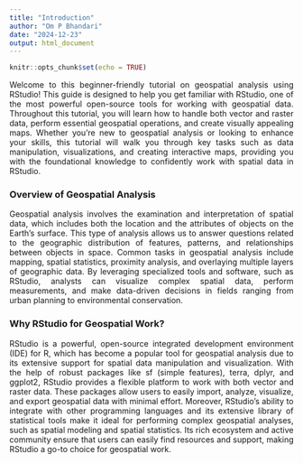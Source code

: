 ```yaml
---
title: "Introduction"
author: "Om P Bhandari"
date: "2024-12-23"
output: html_document
---
```


```r
knitr::opts_chunk$set(echo = TRUE)
```

<style> p { text-align: justify; } </style>

Welcome to this beginner-friendly tutorial on geospatial analysis using RStudio! This guide is designed to help you get familiar with RStudio, one of the most powerful open-source tools for working with geospatial data. Throughout this tutorial, you will learn how to handle both vector and raster data, perform essential geospatial operations, and create visually appealing maps. Whether you're new to geospatial analysis or looking to enhance your skills, this tutorial will walk you through key tasks such as data manipulation, visualizations, and creating interactive maps, providing you with the foundational knowledge to confidently work with spatial data in RStudio.


### **Overview of Geospatial Analysis**

Geospatial analysis involves the examination and interpretation of spatial data, which includes both the location and the attributes of objects on the Earth's surface. This type of analysis allows us to answer questions related to the geographic distribution of features, patterns, and relationships between objects in space. Common tasks in geospatial analysis include mapping, spatial statistics, proximity analysis, and overlaying multiple layers of geographic data. By leveraging specialized tools and software, such as RStudio, analysts can visualize complex spatial data, perform measurements, and make data-driven decisions in fields ranging from urban planning to environmental conservation.


### **Why RStudio for Geospatial Work?**

RStudio is a powerful, open-source integrated development environment (IDE) for R, which has become a popular tool for geospatial analysis due to its extensive support for spatial data manipulation and visualization. With the help of robust packages like sf (simple features), terra, dplyr, and ggplot2, RStudio provides a flexible platform to work with both vector and raster data. These packages allow users to easily import, analyze, visualize, and export geospatial data with minimal effort. Moreover, RStudio’s ability to integrate with other programming languages and its extensive library of statistical tools make it ideal for performing complex geospatial analyses, such as spatial modeling and spatial statistics. Its rich ecosystem and active community ensure that users can easily find resources and support, making RStudio a go-to choice for geospatial work.
